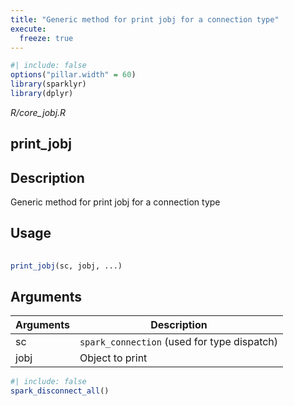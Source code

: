 ```yaml
---
title: "Generic method for print jobj for a connection type"
execute:
  freeze: true
---
```


```r
#| include: false
options("pillar.width" = 60)
library(sparklyr) 
library(dplyr)
```

*R/core_jobj.R*

## print_jobj

## Description
 Generic method for print jobj for a connection type 


## Usage
```r
 
print_jobj(sc, jobj, ...) 
```

## Arguments
|Arguments|Description|
|---|---|
| sc | `spark_connection` (used for type dispatch) |
| jobj | Object to print |








```r
#| include: false
spark_disconnect_all()
```
